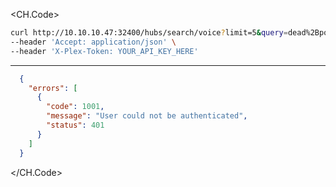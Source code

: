 
<CH.Code>
```bash Example Request
curl http://10.10.10.47:32400/hubs/search/voice?limit=5&query=dead%2Bpoop&sectionId=9255.97 \
--header 'Accept: application/json' \
--header 'X-Plex-Token: YOUR_API_KEY_HERE'
```
---

```json Example Response
  {
    "errors": [
      {
        "code": 1001,
        "message": "User could not be authenticated",
        "status": 401
      }
    ]
  }
```
</CH.Code>
